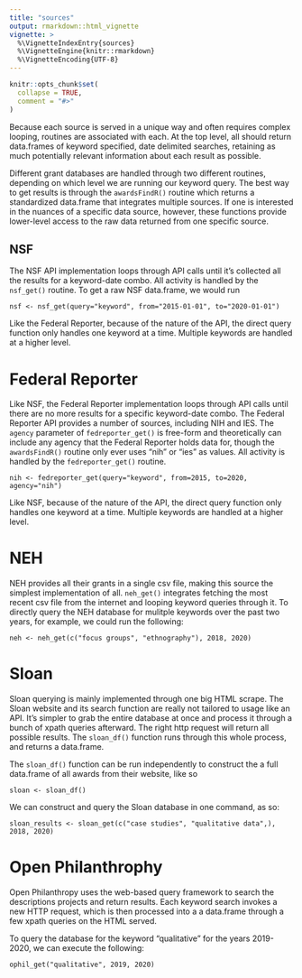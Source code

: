 ```yaml
---
title: "sources"
output: rmarkdown::html_vignette
vignette: >
  %\VignetteIndexEntry{sources}
  %\VignetteEngine{knitr::rmarkdown}
  %\VignetteEncoding{UTF-8}
---
```


```r
knitr::opts_chunk$set(
  collapse = TRUE,
  comment = "#>"
)
```

Because each source is served in a unique way and often requires complex looping, routines are associated with each. At the top level, all should return data.frames of keyword specified, date delimited searches, retaining as much potentially relevant information about each result as possible.

Different grant databases are handled through two different routines, depending on which level we are running our keyword query. The best way to get results is through the `awardsFindR()` routine which returns a standardized data.frame that integrates multiple sources. If one is interested in the nuances of a specific data source, however, these functions provide lower-level access to the raw data returned from one specific source.

## NSF

The NSF API implementation loops through API calls until it's collected all the results for a keyword-date combo. All activity is handled by the `nsf_get()` routine. To get a raw NSF data.frame, we would run

```
nsf <- nsf_get(query="keyword", from="2015-01-01", to="2020-01-01")
```

Like the Federal Reporter, because of the nature of the API, the direct query function only handles one keyword at a time. Multiple keywords are handled at a higher level.

# Federal Reporter

Like NSF, the Federal Reporter implementation loops through API calls until there are no more results for a specific keyword-date combo. The Federal Reporter API provides a number of sources, including NIH and IES. The `agency` parameter of `fedreporter_get()` is free-form and theoretically can include any agency that the Federal Reporter holds data for, though the `awardsFindR()` routine only ever uses "nih" or "ies" as values. All activity is handled by the `fedreporter_get()` routine.

```
nih <- fedreporter_get(query="keyword", from=2015, to=2020, agency="nih")
```

Like NSF, because of the nature of the API, the direct query function only handles one keyword at a time. Multiple keywords are handled at a higher level.

# NEH

NEH provides all their grants in a single csv file, making this source the simplest implementation of all. `neh_get()` integrates fetching the most recent csv file from the internet and looping keyword queries through it. To directly query the NEH database for mulitple keywords over the past two years, for example, we could run the following:
```
neh <- neh_get(c("focus groups", "ethnography"), 2018, 2020)
```

# Sloan

Sloan querying is mainly implemented through one big HTML scrape. The Sloan website and its search function are really not tailored to usage like an API. It's simpler to grab the entire database at once and process it through a bunch of xpath queries afterward. The right http request will return all possible results. The `sloan_df()` function runs through this whole process, and returns a data.frame. 

The `sloan_df()` function can be run independently to construct the a full data.frame of all awards from their website, like so

```
sloan <- sloan_df()
```

We can construct and query the Sloan database in one command, as so:
```
sloan_results <- sloan_get(c("case studies", "qualitative data",), 2018, 2020)
```

# Open Philanthrophy

Open Philanthropy uses the web-based query framework to search the descriptions projects and return results. Each keyword search invokes a new HTTP request, which is then processed into a a data.frame through a few xpath queries on the HTML served.

To query the database for the keyword "qualitative" for the years 2019-2020, we can execute the following:
```
ophil_get("qualitative", 2019, 2020)
```
